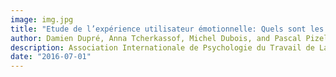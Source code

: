 ```yaml
---
image: img.jpg
title: "Etude de l’expérience utilisateur émotionnelle: Quels sont les impacts des émotions suscitées des produits innovants sur les perceptions des utilisateurs?"
author: Damien Dupré, Anna Tcherkassof, Michel Dubois, and Pascal Pizelle
description: Association Internationale de Psychologie du Travail de Langue Française (AIPTLF 2016)
date: "2016-07-01"
---
```

